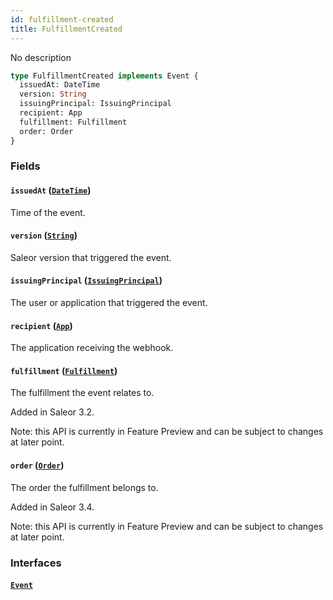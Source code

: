 ```yaml
---
id: fulfillment-created
title: FulfillmentCreated
---
```


No description

```graphql
type FulfillmentCreated implements Event {
  issuedAt: DateTime
  version: String
  issuingPrincipal: IssuingPrincipal
  recipient: App
  fulfillment: Fulfillment
  order: Order
}
```

### Fields

#### `issuedAt` ([`DateTime`](../../../developer/api-reference/scalars/date-time))

Time of the event.

#### `version` ([`String`](../../../developer/api-reference/scalars/string))

Saleor version that triggered the event.

#### `issuingPrincipal` ([`IssuingPrincipal`](../../../developer/api-reference/unions/issuing-principal))

The user or application that triggered the event.

#### `recipient` ([`App`](../../../developer/api-reference/objects/app))

The application receiving the webhook.

#### `fulfillment` ([`Fulfillment`](../../../developer/api-reference/objects/fulfillment))

The fulfillment the event relates to.

Added in Saleor 3.2.

Note: this API is currently in Feature Preview and can be subject to changes at later point.

#### `order` ([`Order`](../../../developer/api-reference/objects/order))

The order the fulfillment belongs to.

Added in Saleor 3.4.

Note: this API is currently in Feature Preview and can be subject to changes at later point.

### Interfaces

#### [`Event`](../../../developer/api-reference/interfaces/event)
